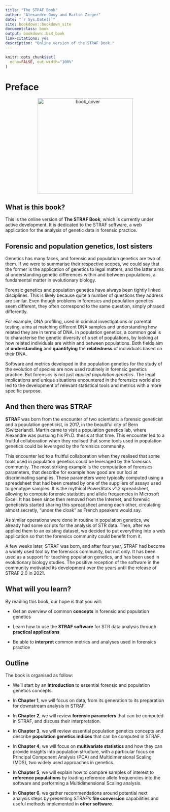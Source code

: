 ```yaml
--- 
title: "The STRAF Book"
author: "Alexandre Gouy and Martin Zieger"
date: "`r Sys.Date()`"
site: bookdown::bookdown_site
documentclass: book
output: bookdown::bs4_book
link-citations: yes
description: "Online version of the STRAF Book."
---
```


```r
knitr::opts_chunk$set(
  echo=FALSE, out.width="100%"
)
```

# Preface {-}

<center><img src="img/cover.png" class="cover" alt="book_cover" width="300"/></center>

## What is this book? {-}

This is the online version of __The STRAF Book__, which is currently under
active development. It is dedicated to the STRAF software, a web application
for the analysis of genetic data in forensic practice.

## Forensic and population genetics, lost sisters {-}

Genetics has many faces, and forensic and population genetics are two of them.
If we were to summarise their respective scopes, we could say that the former 
is the application of genetics to legal matters, and the latter aims at 
understanding genetic differences within and between populations, a 
fundamental matter in evolutionary biology.

Forensic genetics and population genetics have always been tightly linked
disciplines. This is likely because quite a number of questions they address
are similar. Even though problems in forensics and population genetics seem 
different, they often correspond to the same question, simply phrased differently.

For example, DNA profiling, used in criminal investigations or parental testing,
aims at matching different DNA samples and understanding how related they are in
terms of DNA. In population genetics, a common goal is to characterise the
genetic diversity of a set of populations, by looking at how related individuals 
are within and between populations. Both fields aim at __understanding__ and
__quantifying__ the __relatedness__ of individuals based on their DNA.

Software and metrics developed in the population genetics for the study of the 
evolution of species are now used routinely in forensic genetics practice. 
But forensics is not just _applied population genetics_. The legal implications
and unique situations encountered in the forensics world also led to the 
development of relevant statistical tools and metrics with a more specific purpose.

## And then there was STRAF {-}

__STRAF__ was born from the encounter of two scientists: a forensic geneticist and a 
population geneticist, in 2017, in the beautiful city of Bern (Switzerland).
Martin came to visit a population genetics lab, where Alexandre was pursuing 
his Ph.D. thesis at that time. This encounter led to a fruitful collaboration 
when they realised that some tools used in population genetics could be 
leveraged by the forensics community.

This encounter led to a fruitful collaboration when they realised that some tools
used in population genetics could be leveraged by the forensics community. The
most striking example is the computation of forensics parameters, that describe
for example how good are our loci at discriminating samples. These 
parameters were typically computed using a spreadsheet that had been created by 
one of the suppliers of assays used to genotype samples. It is the mythical 
PowerStats v1.2 spreadsheet, allowing to compute forensic statistics and allele 
frequencies in Microsoft Excel. It has been since then removed from the Internet, 
and forensic geneticists started sharing this spreadsheet among each other, circulating 
almost secretly, "under the cloak" as French speakers would say.

As similar operations were done in routine in population genetics, we already had 
some scripts for the analysis of STR data. Then, after we applied them to an existing 
dataset, we decided to put everything into a web application so that the forensics 
community could benefit from it.

A few weeks later, STRAF was born, and after four year, STRAF had become a 
widely used tool by the forensics community, but not only. 
It has been used as a support for teaching population genetics, and has 
been used in evolutionary biology studies. 
The positive reception of the software in the community motivated its 
development over the years until the release of STRAF 2.0 in 2021. 

## What will you learn? {-}

By reading this book, our hope is that you will:

* Get an overview of common __concepts__ in forensic and population genetics

* Learn how to use the __STRAF software__ for STR data analysis through __practical applications__

* Be able to __interpret__ common metrics and analyses used in forensics practice

## Outline {-}

The book is organised as follow:

* We'll start by an __Introduction__ to essential forensic and population genetics concepts.

* In __Chapter 1__, we will focus on data, from its generation to its preparation for
downstream analysis in STRAF.

* In __Chapter 2__, we will review __forensic parameters__ that can be computed in STRAF,
and discuss their interpretation.

* In __Chapter 3__, we will review essential population genetics concepts and
describe __population genetics indices__ that can be computed in STRAF.

* In __Chapter 4__, we will focus on __multivariate statistics__ and how they can provide 
insights into population structure, with a particular focus on Principal Component
Analysis (PCA) and Multidimensional Scaling (MDS), two widely used approaches in genetics.

* In __Chapter 5__, we will explain how to compare samples of interest to
__reference populations__ by loading reference allele frequencies into the 
software and performing a Multidimensional Scaling analysis.

* In __Chapter 6__, we gather recommendations around potential next analysis steps
by presenting STRAF's __file conversion__ capabilities and useful methods implemented in
__other software__.
